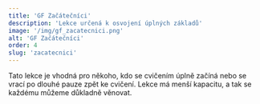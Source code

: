 ```yaml
---
title: 'GF Začátečníci'
description: 'Lekce určená k osvojení úplných základů'
image: '/img/gf_zacatecnici.png'
alt: 'GF Začátečníci'
order: 4
slug: 'zacatecnici'
---
```


Tato lekce je vhodná pro někoho, kdo se cvičením úplně začíná nebo se vrací po dlouhé pauze zpět ke cvičení. Lekce má menší kapacitu, a tak se každému můžeme důkladně věnovat.
